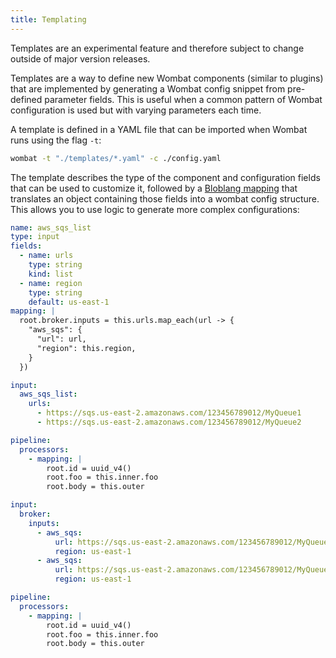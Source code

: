 ```yaml
---
title: Templating
---
```




<Aside type="caution" title="experimental">
Templates are an experimental feature and therefore subject to change outside of major version releases.
</Aside>

Templates are a way to define new Wombat components (similar to plugins) that are implemented by generating a Wombat
config snippet from pre-defined parameter fields. This is useful when a common pattern of Wombat configuration is used
but with varying parameters each time.

A template is defined in a YAML file that can be imported when Wombat runs using the flag `-t`:

```sh
wombat -t "./templates/*.yaml" -c ./config.yaml
```

The template describes the type of the component and configuration fields that can be used to customize it, followed by
a [Bloblang mapping][bloblang.about] that translates an object containing those fields into a wombat config structure.
This allows you to use logic to generate more complex configurations:

<Tabs>
<TabItem label="Template">

```yaml
name: aws_sqs_list
type: input
fields:
  - name: urls
    type: string
    kind: list
  - name: region
    type: string
    default: us-east-1
mapping: |
  root.broker.inputs = this.urls.map_each(url -> {
    "aws_sqs": {
      "url": url,
      "region": this.region,
    }
  })
```
</TabItem>
<TabItem label="Config">

```yml
input:
  aws_sqs_list:
    urls:
      - https://sqs.us-east-2.amazonaws.com/123456789012/MyQueue1
      - https://sqs.us-east-2.amazonaws.com/123456789012/MyQueue2

pipeline:
  processors:
    - mapping: |
        root.id = uuid_v4()
        root.foo = this.inner.foo
        root.body = this.outer
```

</TabItem>
<TabItem label="Result">

```yaml
input:
  broker:
    inputs:
      - aws_sqs:
          url: https://sqs.us-east-2.amazonaws.com/123456789012/MyQueue1
          region: us-east-1
      - aws_sqs:
          url: https://sqs.us-east-2.amazonaws.com/123456789012/MyQueue2
          region: us-east-1

pipeline:
  processors:
    - mapping: |
        root.id = uuid_v4()
        root.foo = this.inner.foo
        root.body = this.outer
```

</TabItem>
</Tabs>

[bloblang.about]: /docs/guides/bloblang/about
